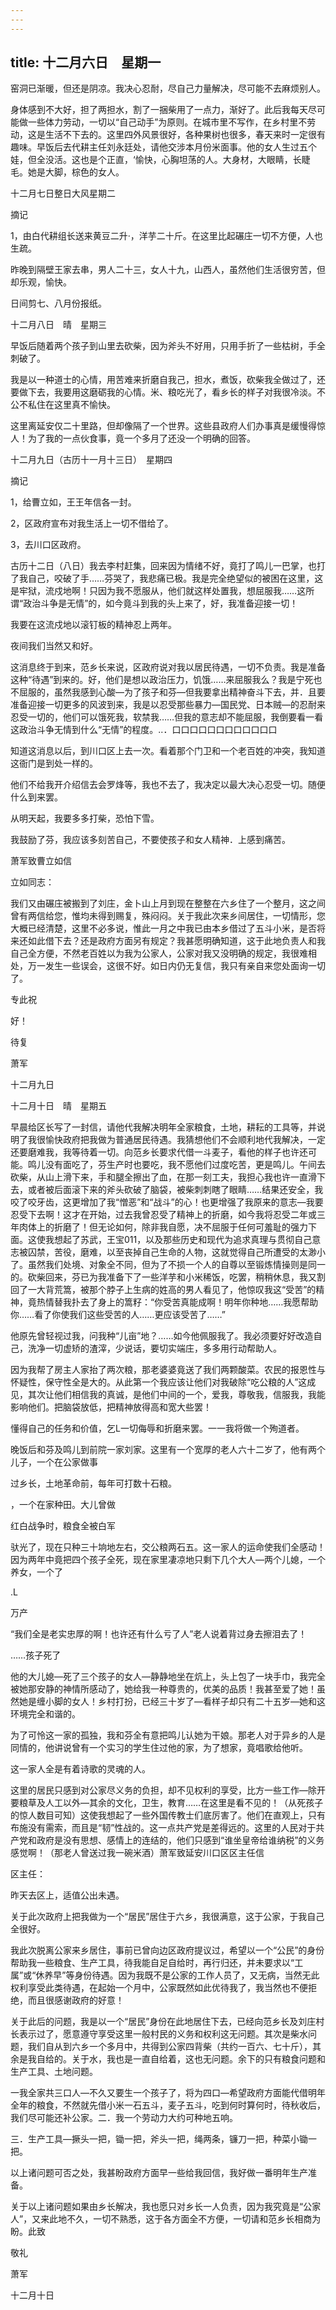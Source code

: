 ```yaml
---
---
---
```

title: 十二月六日　星期一
---




窑洞已渐暖，但还是阴凉。我决心忍耐，尽自己力量解决，尽可能不去麻烦别人。

身体感到不大好，担了两担水，割了一捆柴用了一点力，渐好了。此后我每天尽可能做一些体力劳动，一切以“自己动手”为原则。在城市里不写作，在乡村里不劳动，这是生活不下去的。这里四外风景很好，各种果树也很多，春天来时一定很有趣味。早饭后去代耕主任刘永廷处，请他交涉本月份米面事。他的女人生过五个娃，但全没活。这也是个正直，‘愉快，心胸坦荡的人。大身材，大眼睛，长睫毛。她是大脚，棕色的女人。





十二月七日整日大风星期二


摘记

1，由白代耕组长送来黄豆二升·，洋芋二十斤。在这里比起碾庄一切不方便，人也生疏。

昨晚到隔壁王家去串，男人二十三，女人十九，山西人，虽然他们生活很穷苦，但却乐观，愉快。

日间剪七、八月份报纸。





十二月八日　晴　星期三


早饭后随着两个孩子到山里去砍柴，因为斧头不好用，只用手折了一些枯树，手全刺破了。

我是以一种道士的心情，用苦难来折磨自我己，担水，煮饭，砍柴我全做过了，还要做下去，我要用这磨砺我的心情。米、粮吃光了，看乡长的样子对我很冷淡。不公不私住在这里真不愉快。

这里离延安仅二十里路，但却像隔了一个世界。这些县政府人们办事真是缓慢得惊人！为了我的一点伙食事，竟一个多月了还没一个明确的回答。





十二月九日（古历十一月十三日）　星期四


摘记

1，给曹立如，王王年信各一封。

2，区政府宣布对我生活上一切不借给了。

3，去川口区政府。

古历十二日（八日）我去李村赶集，回来因为情绪不好，竟打了鸣儿一巴掌，也打了我自己，咬破了手……芬哭了，我悲痛已极。我是完全绝望似的被困在这里，这是牢狱，流戍地啊！只因为我不愿服从，他们就这样处置我，想屈服我……这所谓“政治斗争是无情”的，如今竟斗到我的头上来了，好，我准备迎接一切！

我要在这流戍地以滚钉板的精神忍上两年。

夜间我们当然又和好。

这消息终于到来，范乡长来说，区政府说对我以居民待遇，一切不负责。我是准备这种“待遇”到来的。好，他们是想以政治压力，饥饿……来屈服我么？我是宁死也不屈服的，虽然我感到心酸―为了孩子和芬―但我要拿出精神奋斗下去，并．且要准备迎接一切更多的风波到来，我是以忍受那些暴力―国民党、日本贼―的忍耐来忍受一切的，他们可以饿死我，软禁我……但我的意志却不能屈服，我倒要看一看这政治斗争无情到什么“无情”的程度。..．口口口口口口口口口口口口

知道这消息以后，到川口区上去一次。看着那个门卫和一个老百姓的冲突，我知道这衙门是到处一样的。

他们不给我开介绍信去会罗烽等，我也不去了，我决定以最大决心忍受一切。随便什么到来罢。

从明天起，我要多多打柴，恐怕下雪。

我鼓励了芬，我应该多刻苦自己，不要使孩子和女人精神．上感到痛苦。

萧军致曹立如信

立如同志：

我们又由碾庄被搬到了刘庄，金卜山上月到现在整整在六乡住了一个整月，这之间曾有两信给您，惟均未得到赐复，殊闷闷。关于我此次来乡间居住，一切情形，您大概已经清楚，这里不必多说，惟此一月之中我已由本乡借过了五斗小米，是否将来还如此借下去？还是政府方面另有规定？我甚愿明确知道，这于此地负责人和我自己全方便，不然老百姓以为我为公家人，公家对我又没明确的规定，我很难相处，万一发生一些误会，这很不好。如日内仍无复信，我只有亲自来您处面询一切了。

专此祝

好！

待复

萧军

十二月九日





十二月十日　晴　星期五


早晨给区长写了一封信，请他代我解决明年全家粮食，土地，耕耘的工具等，并说明了我很愉快政府把我做为普通居民待遇。我猜想他们不会顺利地代我解决，一定还要磨难我，我等待着一切。向范乡长要求代借一斗麦子，看他的样子也许还可能。鸣儿没有面吃了，芬生产时也要吃，我不愿他们过度吃苦，更是鸣儿。午间去砍柴，从山上滑下来，手和腿全擦出了血，在那一刻工夫，我担心我也许一直滑下去，或者被后面滚下来的斧头砍破了脑袋，被柴刺刺瞎了眼睛……结果还安全，我咬了咬牙齿，这更增加了我“憎恶”和“战斗”的心！也更增强了我原来的意志―我要忍受下去啊！这才在开始，过去我曾忍受了精神上的折磨，如今我将忍受二年或三年肉体上的折磨了！但无论如何，除非我自愿，决不屈服于任何可羞耻的强力下面。这使我想起了苏武，王宝011，以及那些历史和现代为追求真理与贯彻自己意志被囚禁，苦役，磨难，以至丧掉自己生命的人物，这就觉得自己所遭受的太渺小了。虽然我们处境、对象全不同，但为了不损一个人的自尊以至锻炼情操则是同一的。砍柴回来，芬已为我准备下了一些洋芋和小米稀饭，吃罢，稍稍休息，我又割回了一大背荒篙，被那个脖子上生病的姓高的男人看见了，他惊叹我这“受苦”的精神，竟热情替我扑去了身上的篙籽：“你受苦真能成啊！明年你种地……我愿帮助你……看了你使我们这些受苦的人……更应该受苦了……”

他原先曾轻视过我，问我种“儿亩”地？……如今他佩服我了。我必须要好好改造自己，洗净一切虚矫的渣滓，少说话，要切实端庄，多多用行动帮助人。

因为我帮了房主人家抬了两次粮，那老婆婆竟送了我们两颗酸菜。农民的报恩性与怀疑性，保守性全是大的。从此第一个我应该让他们对我破除“吃公粮的人”这成见，其次让他们相信我的真诚，是他们中间的一个，爱我，尊敬我，信服我，我能影响他们。把脑袋放低，把精神放得高和宽大些罢！

懂得自己的任务和价值，乞L一切侮辱和折磨来罢。一一我将做一个殉道者。

晚饭后和芬及鸣儿到前院一家刘家。这里有一个宽厚的老人六十二岁了，他有两个儿子，一个在公家做事

过乡长，土地革命前，每年可打数十石粮。

，一个在家种田。大儿曾做

红白战争时，粮食全被白军

驮光了，现在只种三十垧地左右，交公粮两石五。这一家人的运命使我们全感动！因为两年中竟把四个孩子全死，现在家里凄凉地只剩下几个大人―两个儿媳，一个养女，一个了

.L

万产

“我们全是老实忠厚的啊！也许还有什么亏了人”老人说着背过身去擦泪去了！

……孩子死了

他的大儿媳―死了三个孩子的女人―静静地坐在炕上，头上包了一块手巾，我完全被她那安静的神情所感动了，她给我一种尊贵的，优美的品质！我甚至爱了她！虽然她是缠小脚的女人！乡村打扮，已经三十岁了―看样子却只有二十五岁―她和这环境完全和谐的。

为了可怜这一家的孤独，我和芬全有意把鸣儿认她为干娘。那老人对于异乡的人是同情的，他讲说曾有一个实习的学生住过他的家，为了想家，竟唱歌给他听。

这一家人全是有着诗歌的灵魂的人。

这里的居民只感到对公家尽义务的负担，却不见权利的享受，比方一些工作―除开要粮草及人工以外―其余的文化，卫生，教育……在这里是看不见的！（从死孩子的惊人数目可知）这使我想起了一些外国传教士们底厉害了。他们在直观上，只有布施没有需索，而且是“韧”性战的。这一点共产党是差得远的。这里的人民对于共产党和政府是没有思想、感情上的连结的，他们只感到“谁坐皇帝给谁纳税”的义务感觉啊！（那老人曾送过我一碗米酒）萧军致延安川口区区主任信

区主任：

昨天去区上，适值公出未遇。

关于此次政府上把我做为一个“居民”居住于六乡，我很满意，这于公家，于我自己全很好。

我此次脱离公家来乡居住，事前已曾向边区政府提议过，希望以一个“公民”的身份帮助我一些粮食、生产工具，待我能自足自给时，再行归还，并未要求以“工属”或“休养早”等身份待遇。因为我既不是公家的工作人员了，又无病，当然无此权利享受此类待遇，在起始一个月中，公家既然如此优待我了，我当然也不便拒绝，而且很感谢政府的好意！

关于此后的问题，我是以一个“居民”身份在此地居住下去，已经向范乡长及刘庄村长表示过了，愿意遵守享受这里一般村民的义务和权利这无问题。其次是柴水问题，我们自从到六乡一个多月中，共得到公家四背柴（共约一百六、七十斤），其余是我自给的。关于水，我也是一直自给着，这也无问题。余下的只有粮食问题和生产工具、土地问题。

一我全家共三口人―不久又要生一个孩子了，将为四口―希望政府方面能代借明年全年的粮食，不然就先借小米一石五斗，麦子五斗，吃到何时算何时，待秋收后，我们尽可能还补公家。二．我一个劳动力大约可种地五响。

三．生产工具―撅头一把，锄一把，斧头一把，绳两条，镰刀一把，种菜小锄一把。

以上诸问题可否之处，我甚盼政府方面早一些给我回信，我好做一番明年生产准备。

关于以上诸问题如果由乡长解决，我也愿只对乡长一人负责，因为我究竟是“公家人”，又来此地不久，一切不熟悉，这于各方面全不方便，一切请和范乡长相商为盼。此致

敬礼

萧军

十二月十日